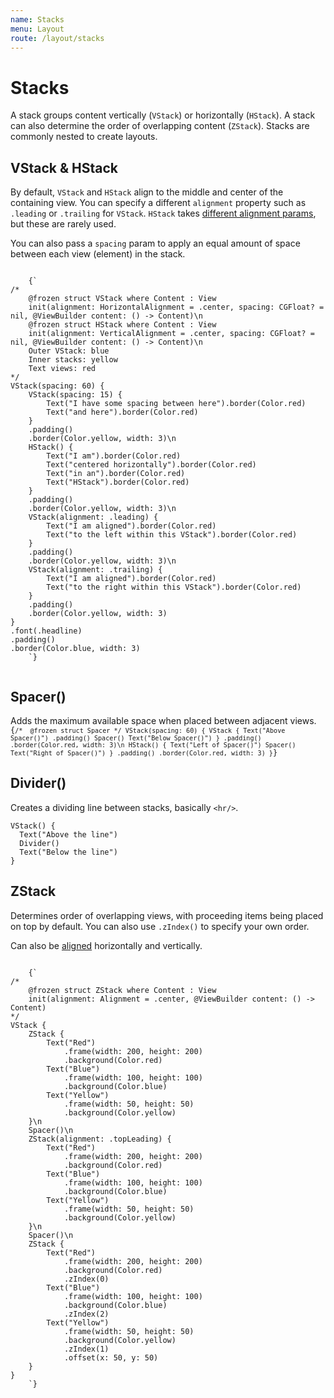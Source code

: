 ```yaml
---
name: Stacks
menu: Layout
route: /layout/stacks
---
```



# Stacks 
A stack groups content vertically (`VStack`) or horizontally (`HStack`). A stack can also 
determine the order of overlapping content (`ZStack`). Stacks are commonly nested 
to create layouts.

## VStack & HStack
By default, `VStack` and `HStack` align to the middle and center of the containing view. 
You can specify a different `alignment` property such as `.leading` or `.trailing` for `VStack`. 
`HStack` takes [different alignment params](https://developer.apple.com/documentation/swiftui/verticalalignment), but 
these are rarely used. 

You can also pass a `spacing` param to apply an equal amount of space between each 
view (element) in the stack. 

<ContentBlock imgName="Stacks-VStackHStack.png">
  <code className="clike">
    {`
/* 
    @frozen struct VStack<Content> where Content : View
    init(alignment: HorizontalAlignment = .center, spacing: CGFloat? = nil, @ViewBuilder content: () -> Content)\n
    @frozen struct HStack<Content> where Content : View
    init(alignment: VerticalAlignment = .center, spacing: CGFloat? = nil, @ViewBuilder content: () -> Content)\n
    Outer VStack: blue
    Inner stacks: yellow
    Text views: red
*/
VStack(spacing: 60) {
    VStack(spacing: 15) {
        Text("I have some spacing between here").border(Color.red)
        Text("and here").border(Color.red)
    }
    .padding()
    .border(Color.yellow, width: 3)\n
    HStack() {
        Text("I am").border(Color.red)
        Text("centered horizontally").border(Color.red)
        Text("in an").border(Color.red)
        Text("HStack").border(Color.red)
    }
    .padding()
    .border(Color.yellow, width: 3)\n
    VStack(alignment: .leading) {
        Text("I am aligned").border(Color.red)
        Text("to the left within this VStack").border(Color.red)
    }
    .padding()
    .border(Color.yellow, width: 3)\n
    VStack(alignment: .trailing) {
        Text("I am aligned").border(Color.red)
        Text("to the right within this VStack").border(Color.red)
    }
    .padding()
    .border(Color.yellow, width: 3)
}
.font(.headline)
.padding()
.border(Color.blue, width: 3)
    `}
  </code>
</ContentBlock>

## Spacer() 
Adds the maximum available space when placed between adjacent views.
<ContentBlock imgName="Stacks-spacer.png">
  <code className="clike">
    {`
/* 
    @frozen struct Spacer
*/
VStack(spacing: 60) {
    VStack {
        Text("Above Spacer()")
            .padding()
        Spacer()
        Text("Below Spacer()")
    }
    .padding()
    .border(Color.red, width: 3)\n
    HStack() {
        Text("Left of Spacer()")
        Spacer()
        Text("Right of Spacer()")
    }
    .padding()
    .border(Color.red, width: 3)
}
    `}
  </code>
</ContentBlock>


## Divider() 
Creates a dividing line between stacks, basically `<hr/>`. 
```clike 
VStack() {
  Text("Above the line")
  Divider()
  Text("Below the line")
}
```

## ZStack
Determines order of overlapping views, with proceeding items being placed on top by default. 
You can also use `.zIndex()` to specify your own order. 

Can also be [aligned](https://developer.apple.com/documentation/swiftui/alignment) horizontally and vertically. 

<ContentBlock imgName="Stacks-ZStack.png">
  <code className="clike">
    {`
/* 
    @frozen struct ZStack<Content> where Content : View
    init(alignment: Alignment = .center, @ViewBuilder content: () -> Content)
*/
VStack {
    ZStack {
        Text("Red")
            .frame(width: 200, height: 200)
            .background(Color.red)
        Text("Blue")
            .frame(width: 100, height: 100)
            .background(Color.blue)
        Text("Yellow")
            .frame(width: 50, height: 50)
            .background(Color.yellow)
    }\n
    Spacer()\n
    ZStack(alignment: .topLeading) {
        Text("Red")
            .frame(width: 200, height: 200)
            .background(Color.red)
        Text("Blue")
            .frame(width: 100, height: 100)
            .background(Color.blue)
        Text("Yellow")
            .frame(width: 50, height: 50)
            .background(Color.yellow)
    }\n
    Spacer()\n
    ZStack {
        Text("Red")
            .frame(width: 200, height: 200)
            .background(Color.red)
            .zIndex(0)
        Text("Blue")
            .frame(width: 100, height: 100)
            .background(Color.blue)
            .zIndex(2)
        Text("Yellow")
            .frame(width: 50, height: 50)
            .background(Color.yellow)
            .zIndex(1)
            .offset(x: 50, y: 50)
    }
}
    `}
  </code>
</ContentBlock>